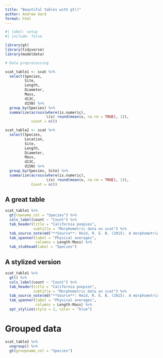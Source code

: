 ```yaml
---
title: "Beautiful tables with gt()"
author: Andrew Gard
format: html
---
```


```r
#| label: setup
#| include: false

library(gt)
library(tidyverse)
library(modeldata)

# Data preprocessing

scat_table1 <- scat %>% 
  select(Species, 
         Site, 
         Length,
         Diameter,
         Mass,
         d13C,
         d15N) %>% 
  group_by(Species) %>% 
  summarize(across(where(is.numeric), 
                   \(x) round(mean(x, na.rm = TRUE), 1)),
            count = n())

scat_table2 <- scat %>% 
  select(Species, 
         Location,
         Site, 
         Length,
         Diameter,
         Mass,
         d13C,
         d15N) %>% 
  group_by(Species, Site) %>% 
  summarize(across(where(is.numeric), 
                   \(x) round(mean(x, na.rm = TRUE), 1)),
            Count = n())
```

## A great table

```r
scat_table1 %>% 
  gt(rowname_col = "Species") %>% 
  cols_label(count ~ "Count") %>% 
  tab_header(title = "California poopies",
             subtitle = "Morphometric data on scat") %>% 
  tab_source_note(md("**Source**: Reid, R. E. B. (2015). A morphometric modeling approach to distinguishing among bobcat, coyote and gray fox scats. *Wildlife Biology*, 21(5), 254-262")) %>% 
  tab_spanner(label = "Physical averages",
              columns = Length:Mass) %>% 
  tab_stubhead(label = "Species")
```

## A stylized version

```r
scat_table1 %>% 
  gt() %>% 
  cols_label(count ~ "Count") %>% 
  tab_header(title = "California poopies",
             subtitle = "Morphometric data on scat") %>% 
  tab_source_note(md("**Source**: Reid, R. E. B. (2015). A morphometric modeling approach to distinguishing among bobcat, coyote and gray fox scats. *Wildlife Biology*, 21(5), 254-262")) %>% 
  tab_spanner(label = "Physical averages",
              columns = Length:Mass) %>% 
  opt_stylize(style = 2, color = "blue")
```

# Grouped data

```r
scat_table2 %>% 
  ungroup() %>% 
  gt(groupname_col = "Species")
```


